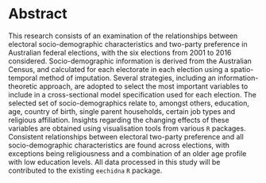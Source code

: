 # Abstract {-}

This research consists of an examination of the relationships between electoral socio-demographic characteristics and two-party preference in Australian federal elections, with the six elections from 2001 to 2016 considered. Socio-demographic information is derived from the Australian Census, and calculated for each electorate in each election using a spatio-temporal method of imputation. Several strategies, including an information-theoretic approach, are adopted to select the most important variables to include in a cross-sectional model specification used for each election. The selected set of socio-demographics relate to, amongst others, education, age, country of birth, single parent households, certain job types and religious affiliation. Insights regarding the changing effects of these variables are obtained using visualisation tools from various `R` packages. Consistent relationships between electoral two-party preference and all socio-demographic characteristics are found across elections, with exceptions being religiousness and a combination of an older age profile with low education levels. All data processed in this study will be contributed to the existing `eechidna` `R` package.







<!--
The following line is required to re-set page numbering after preliminary material. Do not remove
-->
\clearpage\pagenumbering{arabic}\setcounter{page}{1}
